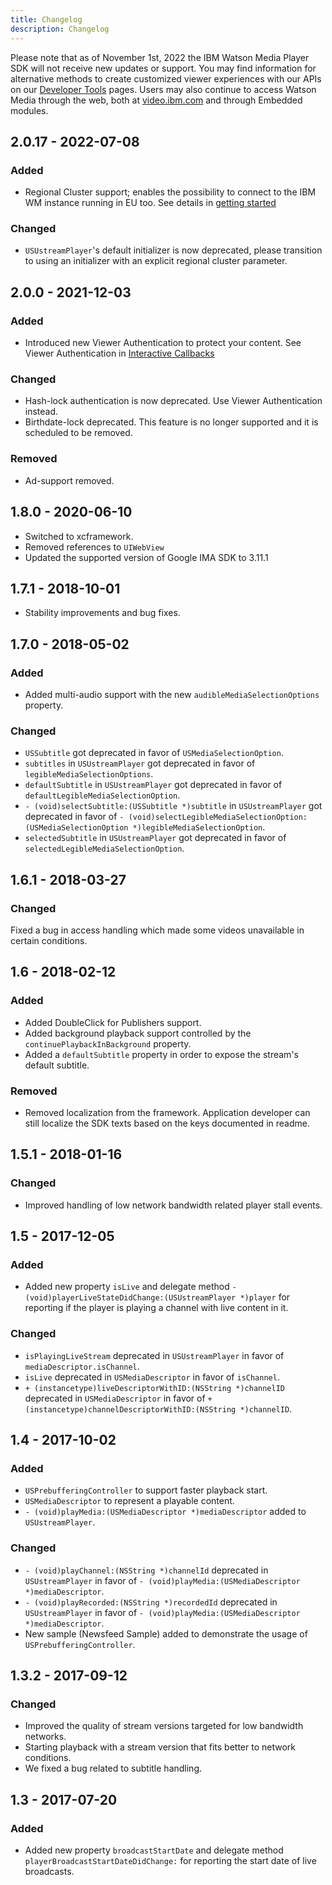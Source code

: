 ```yaml
---
title: Changelog
description: Changelog
---
```


<InlineNotification kind="warning">

Please note that as of November 1st, 2022 the IBM Watson Media Player SDK will not receive new updates or support. You may find information for alternative methods to create customized viewer experiences with our APIs on our [Developer Tools](https://developers.video.ibm.com/player-api-examples/custom-ui) pages. Users may also continue to access Watson Media through the web, both at [video.ibm.com](http://video.ibm.com/) and through Embedded modules.

</InlineNotification>

## 2.0.17 - 2022-07-08
### Added
- Regional Cluster support; enables the possibility to connect to the IBM WM instance running in EU too. See details in [getting started](./getting-started#using-regions-clusters)

### Changed
- `USUstreamPlayer`'s default initializer is now deprecated, please transition to using an initializer with an explicit regional cluster parameter.

## 2.0.0 - 2021-12-03
### Added
- Introduced new Viewer Authentication to protect your content. See Viewer Authentication in [Interactive Callbacks](./development-process/#interactive-callbacks)

### Changed
- Hash-lock authentication is now deprecated. Use Viewer Authentication instead.
- Birthdate-lock deprecated. This feature is no longer supported and it is scheduled to be removed.

### Removed
- Ad-support removed.

## 1.8.0 - 2020-06-10
- Switched to xcframework.
- Removed references to `UIWebView`
- Updated the supported version of Google IMA SDK to 3.11.1

## 1.7.1 - 2018-10-01
- Stability improvements and bug fixes.

## 1.7.0 - 2018-05-02
### Added
- Added multi-audio support with the new `audibleMediaSelectionOptions` property.

### Changed
- `USSubtitle` got deprecated in favor of `USMediaSelectionOption`.
- `subtitles` in `USUstreamPlayer` got deprecated in favor of `legibleMediaSelectionOptions`.
- `defaultSubtitle` in `USUstreamPlayer` got deprecated in favor of `defaultLegibleMediaSelectionOption`.
- `- (void)selectSubtitle:(USSubtitle *)subtitle` in `USUstreamPlayer` got deprecated in favor of `- (void)selectLegibleMediaSelectionOption:(USMediaSelectionOption *)legibleMediaSelectionOption`.
- `selectedSubtitle` in `USUstreamPlayer` got deprecated in favor of `selectedLegibleMediaSelectionOption`.

## 1.6.1 - 2018-03-27
### Changed
Fixed a bug in access handling which made some videos unavailable in certain conditions.

## 1.6 - 2018-02-12
### Added
- Added DoubleClick for Publishers support.
- Added background playback support controlled by the `continuePlaybackInBackground` property.
- Added a `defaultSubtitle` property in order to expose the stream's default subtitle.

### Removed
- Removed localization from the framework. Application developer can still localize the SDK texts based on the keys documented in readme.

## 1.5.1 - 2018-01-16
### Changed
- Improved handling of low network bandwidth related player stall events.

## 1.5 - 2017-12-05
### Added
- Added new property `isLive` and delegate method `- (void)playerLiveStateDidChange:(USUstreamPlayer *)player` for reporting if the player is playing a channel with live content in it.

### Changed
- `isPlayingLiveStream` deprecated in `USUstreamPlayer` in favor of `mediaDescriptor.isChannel`.
- `isLive` deprecated in `USMediaDescriptor` in favor of `isChannel`.
- `+ (instancetype)liveDescriptorWithID:(NSString *)channelID` deprecated in `USMediaDescriptor` in favor of `+ (instancetype)channelDescriptorWithID:(NSString *)channelID`.

## 1.4 - 2017-10-02
### Added
- `USPrebufferingController` to support faster playback start.
- `USMediaDescriptor` to represent a playable content.
- `- (void)playMedia:(USMediaDescriptor *)mediaDescriptor` added to `USUstreamPlayer`.

### Changed
- `- (void)playChannel:(NSString *)channelId` deprecated in `USUstreamPlayer` in favor of `- (void)playMedia:(USMediaDescriptor *)mediaDescriptor`.
- `- (void)playRecorded:(NSString *)recordedId` deprecated in `USUstreamPlayer` in favor of `- (void)playMedia:(USMediaDescriptor *)mediaDescriptor`.
- New sample (Newsfeed Sample) added to demonstrate the usage of `USPrebufferingController`.

## 1.3.2 - 2017-09-12
### Changed
- Improved the quality of stream versions targeted for low bandwidth networks.
- Starting playback with a stream version that fits better to network conditions.
- We fixed a bug related to subtitle handling.

## 1.3 - 2017-07-20
### Added
- Added new property `broadcastStartDate` and delegate method `playerBroadcastStartDateDidChange:` for reporting the start date of live broadcasts.

